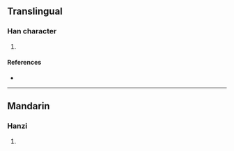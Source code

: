 {{character info/new}}
==Translingual==

===Han character===
{{Han char|rn=96|rad=玉|as=15|sn=19|four=16160|canj=MGWWW|ids=⿰𤣩畾}}

# {{defn|Han|sort=玉15}}

====References====
* {{Han ref|kx=0744.270|dkj=21319|dj=1153.100|hdz=21144.150|uh=74C3|ud=29891|bh=F276|bd=62070}}

----

==Mandarin==

===Hanzi===
{{cmn-hanzi|pin=[[léi]] ([[lei2]])|wg=lei<sup>2</sup>}}

# {{defn|lang=cmn|sort=玉15}}